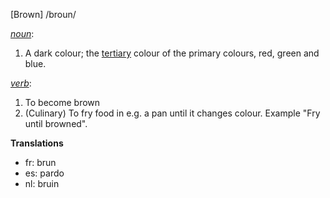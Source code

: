 [Brown]  /broun/

''[[noun]]'':

#A dark colour; the [[tertiary]] colour of the primary colours, red, green and blue.

''[[verb]]'':
#To become brown
#(Culinary) To fry food in e.g. a pan until it changes colour. Example "Fry until browned".


'''Translations'''

*fr: brun
*es: pardo
*nl: bruin